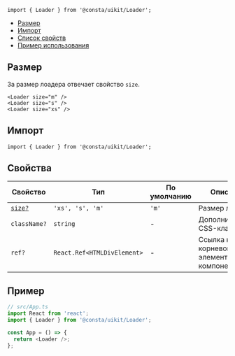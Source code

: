
```tsx
import { Loader } from '@consta/uikit/Loader';
```

<MdxMenu>

- [Размер](#размер)
- [Импорт](#импорт)
- [Список свойств](#свойства)
- [Пример использования](#пример)

</MdxMenu>

## Размер

За размер лоадера отвечает свойство `size`.

```tsx
<Loader size="m" />
<Loader size="s" />
<Loader size="xs" />
```

<LoaderExampleSize />

## Импорт

```tsx
import { Loader } from '@consta/uikit/Loader';
```

## Свойства

| Свойство           | Тип                         | По умолчанию | Описание                                        |
| ------------------ | --------------------------- | ------------ | ----------------------------------------------- |
| [`size?`](#размер) | `'xs', 's', 'm'`            | `'m'`        | Размер лоадера                                  |
| `className?`       | `string`                    | -            | Дополнительный CSS-класс                        |
| `ref?`             | `React.Ref<HTMLDivElement>` | -            | Ссылка на корневой DOM-элемент этого компонента |

## Пример

```ts
// src/App.ts
import React from 'react';
import { Loader } from '@consta/uikit/Loader';

const App = () => {
  return <Loader />;
};
```

